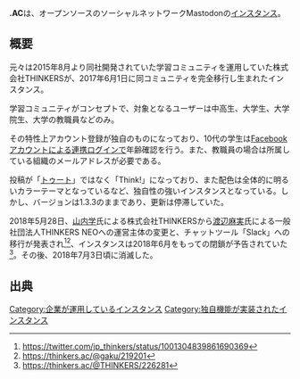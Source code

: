 {{DISPLAYTITLE:THINKERS.AC}}
{{infobox instance
|Name = {{Ruby|THINKERS|シンカーズ}}.AC
|Image = [[ファイル:THINKERS.png|300px]]
|Domain = https://thinkers.ac
|Country = 日本
|Admin = [http://www.thinkers.jp THINKERS]
|Start = 2017年5月25日<ref>https://thinkers.ac/@THINKERS/6{{リンク切れ|date=2018年7月|archiveurl=http://web.archive.org/web/20180706170317/https://thinkers.ac/@THINKERS/6}}</ref>
|End = 2018年7月3日
|Kifu = なし
|SourceCode = [https://github.com/thnkrs/mastodon GitHub]
|Alias = なし
}}'''{{Ruby|THINKERS|シンカーズ}}.AC'''は、オープンソースのソーシャルネットワークMastodonの[[インスタンス]]。

== 概要 ==
元々は2015年8月より同社開発されていた学習コミュニティを運用していた株式会社THINKERSが、2017年6月1日に同コミュニティを完全移行し生まれたインスタンス。

学習コミュニティがコンセプトで、対象となるユーザーは中高生、大学生、大学院生、大学の教職員などのみ。

その特性上アカウント登録が独自のものになっており、10代の学生は[[Facebook]]アカウントによる[[連携ログイン]]で年齢確認を行う。また、教職員の場合は所属している組織のメールアドレスが必要である。

投稿が「[[トゥート]]」ではなく「Think!」になっており、また配色は全体的に明るいカラーテーマとなっているなど、独自性の強いインスタンスとなっている。しかし、バージョンは1.3.3のままであり、更新は停滞していた。

2018年5月28日、[https://thinkers.ac/@gaku 山内学]氏による株式会社THINKERSから[https://twitter.com/mamiwt 渡辺麻実]氏による一般社団法人THINKERS NEOへの運営主体の変更と、チャットツール「Slack」への移行が発表され<ref>https://twitter.com/jp_thinkers/status/1001304839861690369</ref><ref>https://thinkers.ac/@gaku/219201{{リンク切れ|date=2018年7月|archiveurl=http://web.archive.org/web/*/https://thinkers.ac/@gaku/219201}}</ref>、インスタンスは2018年6月をもっての閉鎖が予告されていた<ref>https://thinkers.ac/@THINKERS/226281{{リンク切れ|date=2018年7月|archiveurl=http://web.archive.org/web/20180706170322/https://thinkers.ac/@THINKERS/226281}}</ref>。その後、2018年7月3日頃に消滅した。

== 出典 ==
<references />

[[Category:企業が運用しているインスタンス]]
[[Category:独自機能が実装されたインスタンス]]